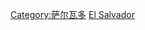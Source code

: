 {{Commons category|Subdivisions of El Salvador}}
{{Catmore}}

[[Category:萨尔瓦多|Category:萨尔瓦多]]
[[Category:美洲國家行政區劃|El Salvador]]